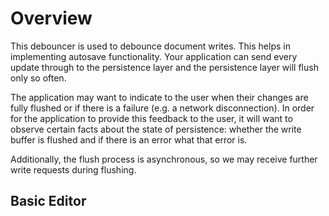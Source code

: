 
<Meta title="Overview" />

# Overview
      
This debouncer is used to debounce document writes. This helps in
implementing autosave functionality. Your application can send every
update through to the persistence layer and the persistence layer will
flush only so often.

The application may want to indicate to the user when their changes are
fully flushed or if there is a failure (e.g. a network disconnection).
In order for the application to provide this feedback to the user, it
will want to observe certain facts about the state of persistence:
whether the write buffer is flushed and if there is an error what that
error is.

Additionally, the flush process is asynchronous, so we may receive
further write requests during flushing.  

<Canvas>
<h2>Basic Editor</h2> 
<Basic />
</Canvas>